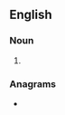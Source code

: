 ==English==

===Noun===
{{head|en|noun plural form}}

# {{plural of|lender|lang=en}}

===Anagrams===
* {{anagrams|en|relends|slender}}